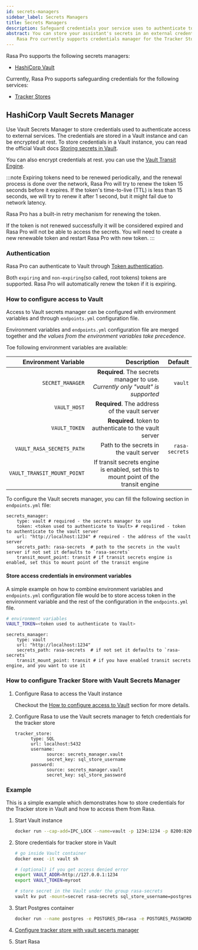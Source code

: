 ```yaml
---
id: secrets-managers
sidebar_label: Secrets Managers
title: Secrets Managers
description: Safeguard credentials your service uses to authenticate to external resources.
abstract: You can store your assistant's secrets in an external credentials manager.
    Rasa Pro currently supports credentials manager for the Tracker Store
---
```


<!-- this file is version specific, do not use `@site/...` syntax -->

<RasaProLabel />
<RasaProBanner/>


Rasa Pro supports the following secrets managers:
* [HashiCorp Vault](https://www.hashicorp.com/products/vault)


Currently, Rasa Pro supports safeguarding credentials for the following services:
- [Tracker Stores](./tracker-stores.mdx)


## HashiCorp Vault Secrets Manager

Use Vault Secrets Manager to store credentials used to authenticate access to external services.
The credentials are stored in a Vault instance and can be encrypted at rest.
To store credentials in a Vault instance, you can read the official Vault docs
[Storing secrets in Vault](https://developer.hashicorp.com/vault/tutorials/getting-started/getting-started-first-secret).

You can also encrypt credentials at rest.
you can use the [Vault Transit Engine](https://www.vaultproject.io/docs/secrets/transit).

:::note
Expiring tokens need to be renewed periodically, and the renewal process is done over the network,
Rasa Pro will try to renew the token 15 seconds before it expires.
If the token's time-to-live (TTL) is less than 15 seconds, we will try to renew it after 1 second,
but it might fail due to network latency.

Rasa Pro has a built-in retry mechanism for renewing the token.

If the token is not renewed successfully it will be considered expired
and Rasa Pro will not be able to access the secrets.
You will need to create a new renewable token and restart Rasa Pro with new token.
:::


### Authentication
Rasa Pro can authenticate to Vault through
[Token authentication](https://www.vaultproject.io/docs/auth/token).

Both `expiring` and `non-expiring`(so called, root tokens) tokens are supported.
Rasa Pro will automatically renew the token if it is expiring.


### How to configure access to Vault

Access to Vault secrets manager can be configured with environment variables
and through `endpoints.yml` configuration file.

Environment variables and `endpoints.yml` configuration file are merged together
and *the values from the environment variables take precedence*.

Toe following environment variables are available:

| Environment Variable          | Description                                                                                    | Default               |
| -----------------------------:| ----------------------------------------------------------------------------------------------:| ---------------------:|
| `SECRET_MANAGER`              | **Required**. The secrets manager to use. *Currently only "vault" is supported*                | `vault`               |
| `VAULT_HOST`                  | **Required**. The address of the vault server                                                  |                       |
| `VAULT_TOKEN`                 | **Required**. token to authenticate to the vault server                                        |                       |
| `VAULT_RASA_SECRETS_PATH`     | Path to the secrets in the vault server                                                        | `rasa-secrets`        |
| `VAULT_TRANSIT_MOUNT_POINT`   | If transit secrets engine is enabled, set this to mount point of the transit engine            |                       |

To configure the Vault secrets manager, you can fill the following section in `endpoints.yml` file:
```yaml-rasa title="endpoints.yml
secrets_manager:
    type: vault # required - the secrets manager to use
    token: <token used to authenticate to Vault> # requ1ired - token to authenticate to the vault server
    url: "http://localhost:1234" # required - the address of the vault server
    secrets_path: rasa-secrets  # path to the secrets in the vault server if not set it defaults to `rasa-secrets`
    transit_mount_point: transit # if transit secrets engine is enabled, set this to mount point of the transit engine
```

#### Store access credentials in environment variables
A simple example on how to combine environment variables and `endpoints.yml` configuration file
would be to store access token in the environment variable and the rest of the configuration
in the `endpoints.yml` file.

```bash
# environment variables
VAULT_TOKEN=<token used to authenticate to Vault>
```


```yaml-rasa title="endpoints.yml
secrets_manager:
    type: vault
    url: "http://localhost:1234"
    secrets_path: rasa-secrets  # if not set it defaults to `rasa-secrets`
    transit_mount_point: transit # if you have enabled transit secrets engine, and you want to use it
```

### How to configure Tracker Store with Vault Secrets Manager
1. Configure Rasa to access the Vault instance

    Checkout the [How to configure access to Vault](#how-to-configure-access-to-vault) section for more details.

2. Configure Rasa to use the Vault secrets manager to fetch credentials for the tracker store
    ```yaml-rasa title="endpoints.yml
    tracker_store:
          type: SQL
          url: localhost:5432
          username:
                source: secrets_manager.vault
                secret_key: sql_store_username
          password:
                source: secrets_manager.vault
                secret_key: sql_store_password
    ```


### Example
This is a simple example which demonstrates how to store credentials for the Tracker store in Vault
and how to access them from Rasa.

1. Start Vault instance
    ```bash
    docker run --cap-add=IPC_LOCK --name=vault -p 1234:1234 -p 8200:8200 -e 'VAULT_DEV_ROOT_TOKEN_ID=myroot' -e 'VAULT_DEV_LISTEN_ADDRESS=0.0.0.0:1234' -d vault
    ```

2. Store credentials for tracker store in Vault
    ```bash
    # go inside Vault container
    docker exec -it vault sh

    # (optional) if you get access denied error
    export VAULT_ADDR=http://127.0.0.1:1234
    export VAULT_TOKEN=myroot

    # store secret in the Vault under the group rasa-secrets
    vault kv put -mount=secret rasa-secrets sql_store_username=postgres sql_store_password=12345
    ```

3. Start Postgres container
    ```bash
    docker run --name postgres -e POSTGRES_DB=rasa -e POSTGRES_PASSWORD=12345 -p 5432:5432 -d postgres
    ```

4. [Configure tracker store with vault secerts manager](#how-to-configure-tracker-store-with-vault-secrets-manager)
5. Start Rasa
